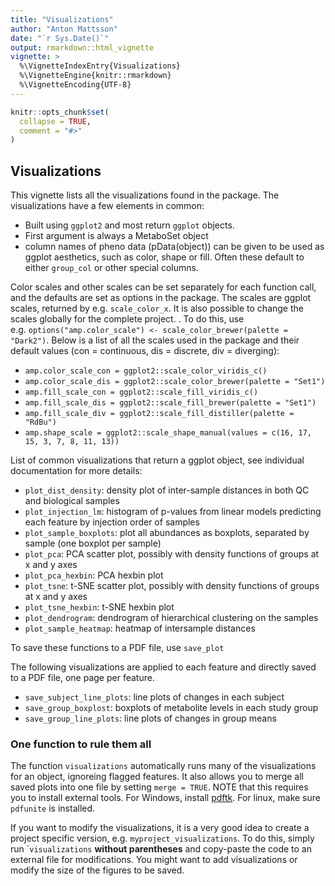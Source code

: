 ```yaml
---
title: "Visualizations"
author: "Anton Mattsson"
date: "`r Sys.Date()`"
output: rmarkdown::html_vignette
vignette: >
  %\VignetteIndexEntry{Visualizations}
  %\VignetteEngine{knitr::rmarkdown}
  %\VignetteEncoding{UTF-8}
---
```


```r
knitr::opts_chunk$set(
  collapse = TRUE,
  comment = "#>"
)
```

## Visualizations

This vignette lists all the visualizations found in the package.  The visualizations have a few elements in common:

- Built using ```ggplot2``` and most return ```ggplot``` objects.  
- First argument is always a MetaboSet object  
- column names of pheno data (pData(object)) can be given to be used as ggplot aesthetics, such as color, shape or fill. Often these default to either ```group_col``` or other special columns.


Color scales and other scales can be set separately for each function call, and the defaults are set as options in the package. The scales are ggplot scales, returned by e.g. ```scale_color_x```. It is also possible to change the scales globally for the complete project. . To do this, use e.g. ```options("amp.color_scale") <- scale_color_brewer(palette = "Dark2")```. Below is a list of all the scales used in the package and their default values (con = continuous, dis = discrete, div = diverging):

- ```amp.color_scale_con = ggplot2::scale_color_viridis_c()```
- ```amp.color_scale_dis = ggplot2::scale_color_brewer(palette = "Set1")```
- ```amp.fill_scale_con = ggplot2::scale_fill_viridis_c()```
- ```amp.fill_scale_dis = ggplot2::scale_fill_brewer(palette = "Set1")```
- ```amp.fill_scale_div = ggplot2::scale_fill_distiller(palette = "RdBu")```
- ```amp.shape_scale = ggplot2::scale_shape_manual(values = c(16, 17, 15, 3, 7, 8, 11, 13))```

List of common visualizations that return a ggplot object, see individual documentation for more details:

- ```plot_dist_density```: density plot of inter-sample distances in both QC and biological samples  
- ```plot_injection_lm```: histogram of p-values from linear models predicting each feature by injection order of samples  
- ```plot_sample_boxplots```: plot all abundances as boxplots, separated by sample (one boxplot per sample)  
- ```plot_pca```: PCA scatter plot, possibly with density functions of groups at x and y axes  
- ```plot_pca_hexbin```: PCA hexbin plot  
- ```plot_tsne```: t-SNE scatter plot, possibly with density functions of groups at x and y axes
- ```plot_tsne_hexbin```: t-SNE hexbin plot  
- ```plot_dendrogram```: dendrogram of hierarchical clustering on the samples  
- ```plot_sample_heatmap```: heatmap of intersample distances  

To save these functions to a PDF file, use ```save_plot```

The following visualizations are applied to each feature and directly saved to a PDF file, one page per feature.

- ```save_subject_line_plots```: line plots of changes in each subject  
- ```save_group_boxplost```: boxplots of metabolite levels in each study group  
- ```save_group_line_plots```: line plots of changes in group means


### One function to rule them all

The function ```visualizations``` automatically runs many of the visualizations for an object, ignoreing flagged features. It also allows you to merge all saved plots into one file by setting ```merge = TRUE```. NOTE that this requires you to install external tools. For Windows, install [pdftk](https://www.pdflabs.com/tools/pdftk-the-pdf-toolkit/). For linux, make sure ```pdfunite``` is installed.

If you want to modify the visualizations, it is a very good idea to create a project specific version, e.g. ```myproject_visualizations```. To do this, simply run ````visualizations``` **without parentheses** and copy-paste the code to an external file for modifications. You might want to add visualizations or modify the size of the figures to be saved.



